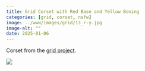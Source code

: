 ```yaml
---
title: Grid Corset with Red Base and Yellow Boning
categories: [grid, corset, nsfw]
image: ../www/images/grid/13_r-y.jpg
image-alt: ""
date: 2025-01-06
---
```


Corset from the [grid project](/posts/2025-01-27_grid-project.html).

![](../www/images/grid/13_r-y.jpg)


